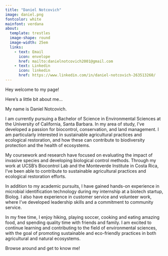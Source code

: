 ```yaml
---
title: "Daniel Notcovich"
image: daniel.png
fontcolor: white
mainfont: verdana
about:
  template: trestles
  image-shape: round
  image-width: 25em
  links: 
    - text: Email
      icon: envelope
      href: mailto:danielnotcovich2001@gmail.com
    - text: Linkedin
      icon: linkedin
      href: https://www.linkedin.com/in/daniel-notcovich-263513260/
---
```


Hey welcome to my page! 

Here’s a little bit about me…

My name is Daniel Notcovich.

I am currently pursuing a Bachelor of Science in Environmental Sciences at the University of California, Santa Barbara. In my area of study, I’ve developed a passion for biocontrol, conservation, and land management. I am particularly interested in sustainable agricultural practices and ecological restoration, and how these can contribute to biodiversity protection and the health of ecosystems. 

My coursework and research have focused on evaluating the impact of invasive species and developing biological control methods. Through my work at UCSB’s Biocontrol Lab and the Monteverde Institute in Costa Rica, I’ve been able to contribute to sustainable agricultural practices and ecological restoration efforts.

In addition to my academic pursuits, I have gained hands-on experience in microbial identification technology during my internship at a biotech startup, Biolog. I also have experience in customer service and volunteer work, where I’ve developed leadership skills and a commitment to community service.

In my free time, I enjoy hiking, playing soccer, cooking and eating amazing food, and spending quality time with friends and family. I am excited to continue learning and contributing to the field of environmental sciences, with the goal of promoting sustainable and eco-friendly practices in both agricultural and natural ecosystems.

Browse around and get to know me!

```r




```
